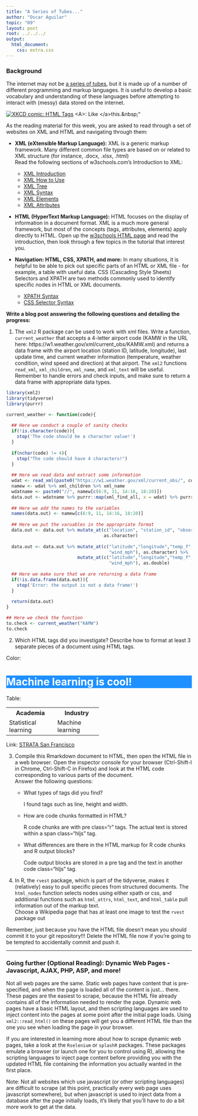 ```yaml
---
title: "A Series of Tubes..."
author: "Oscar Aguilar"
topic: "09"
layout: post
root: ../../../
output: 
  html_document: 
    css: extra.css
---
```


### Background

The internet may not be [a series of tubes](https://en.wikipedia.org/wiki/Series_of_tubes), but it is made up of a number of different programming and markup languages. It is useful to develop a basic vocabulary and understanding of these languages before attempting to interact with (messy) data stored on the internet. 

<div class="click-to-top">
<a href="https://www.xkcd.com/1144/"><img src="https://imgs.xkcd.com/comics/tags.png" alt="XKCD comic: HTML Tags" /></a>
<span>\<A\>: Like \</a\>this.\&nbsp;"</span>
</div>

As the reading material for this week, you are asked to read through a set of websites on XML and HTML and navigating through them:

- **XML (eXtensible Markup Language):**
XML is a generic markup framework. Many different common file types are based on or related to XML structure (for instance, .docx, .xlsx, .html) <bR>
Read the following sections of w3schools.com's Introduction to XML:

    - [XML Introduction](https://www.w3schools.com/xml/xml_whatis.asp)
    - [XML How to Use](https://www.w3schools.com/xml/xml_usedfor.asp)
    - [XML Tree](https://www.w3schools.com/xml/xml_tree.asp)
    - [XML Syntax](https://www.w3schools.com/xml/xml_syntax.asp)
    - [XML Elements](https://www.w3schools.com/xml/xml_elements.asp)
    - [XML Attributes](https://www.w3schools.com/xml/xml_attributes.asp)

- **HTML (HyperText Markup Language):** HTML focuses on the display of information in a document format. XML is a much more general framework, but most of the concepts (tags, attributes, elements) apply directly to HTML. Open up the [w3schools HTML page](https://www.w3schools.com/html/default.asp) and read the introduction, then look through a few topics in the tutorial that interest you. 

- **Navigation: HTML, CSS, XPATH, and more:** In many situations, it is helpful to be able to pick out specific parts of an HTML or XML file - for example, a table with useful data. CSS (Cascading Style Sheets) Selectors and XPATH are two methods commonly used to identify specific nodes in HTML or XML documents. 

    - [XPATH Syntax](https://www.w3schools.com/xml/xpath_syntax.asp)
    - [CSS Selector Syntax](https://www.w3schools.com/cssref/css_selectors.asp)

**Write a blog post answering the following questions and detailing the progress: **

1. The `xml2` R package can be used to work with xml files. Write a function, `current_weather` that accepts a 4-letter airport code (KAMW in the URL here: https://w1.weather.gov/xml/current_obs/KAMW.xml) and returns a data frame with the airport location (station ID, latitude, longitude), last update time, and current weather information (temperature, weather condition, wind speed and direction) at that airport. The `xml2` functions `read_xml`, `xml_children`, `xml_name`, and `xml_text` will be useful. Remember to handle errors and check inputs, and make sure to return a data frame with appropriate data types. 

```r
library(xml2)
library(tidyverse)
library(purrr)

current_weather <- function(code){
  
  ## Here we conduct a couple of sanity checks
  if(!is.character(code)){
    stop('The code should be a character value!')
  }
  
  if(nchar(code) != 4){
    stop("The code should have 4 characters!")
  }
  
  ## Here we read data and extract some information
  wdat <- read_xml(paste0("https://w1.weather.gov/xml/current_obs/", code,".xml"))
  namew <- wdat %>% xml_children %>% xml_name
  wdatname <- paste0("//", namew[c(6:9, 11, 14:16, 18:20)])
  data.out <- wdatname %>% purrr::map(xml_find_all, x = wdat) %>% purrr::map_chr(xml_text) %>% t() %>%  data.frame()
  
  ## Here we add the names to the variables
  names(data.out) <- namew[c(6:9, 11, 14:16, 18:20)]
  
  ## Here we put the varuables in the appropriate format
  data.out <- data.out %>% mutate_at(c("location", "station_id", "observation_time_rfc822", "wind_dir"), 
                                     as.character)
  
  data.out <- data.out %>% mutate_at(c("latitude","longitude","temp_f","temp_c","relative_humidity","wind_degrees",
                                       "wind_mph"), as.character) %>%
                           mutate_at(c("latitude","longitude","temp_f","temp_c","relative_humidity","wind_degrees",
                                       "wind_mph"), as.double)
  
  ## Here we make sure that we are returning a data frame
  if(!is.data.frame(data.out)){
    stop('Error: the output is not a data frame!')
  }
  
  return(data.out)
}

## Here we check the function
to.check <- current_weather("KAMW")
to.check
```

2. Which HTML tags did you investigate? Describe how to format at least 3 separate pieces of a document using HTML tags.

Color:
<!--html_preserve-->
<h1 style="background-color:DodgerBlue; color:white">Machine learning is cool!</h1>
<!--/html_preserve-->

Table:
<!--html_preserve-->
<table style="width:50%">
  <tr>
    <th>Academia</th>
    <th>Industry</th>
  </tr>
  <tr>
    <td>Statistical learning</td>
    <td>Machine learning</td>
  </tr>
</table>
<!--/html_preserve-->

Link:
<!--html_preserve-->
<a href="https://conferences.oreilly.com/strata/strata-ca" target="_blank">STRATA San Francisco</a>
<!--/html_preserve-->

3. Compile this Rmarkdown document to HTML, then open the HTML file in a web browser. Open the inspector console for your browser (Ctrl-Shift-I in Chrome, Ctrl-Shift-C in Firefox) and look at the HTML code corresponding to various parts of the document. <br>
Answer the following questions:

   - What types of tags did you find? 
     
     I found tags such as line, height and width.
      
   - How are code chunks formatted in HTML?
    
     R code chunks are with pre class="r" tags. The actual text is stored within a span class="hljs" tag. 

   - What differences are there in the HTML markup for R code chunks and R output blocks?
     
     Code output blocks are stored in a pre tag and the text in another code class="hljs" tag.
   
4. In R, the `rvest` package, which is part of the tidyverse, makes it (relatively) easy to pull specific pieces from structured documents. The `html_nodes` function selects nodes using either xpath or css, and additional functions such as `html_attrs`, `html_text`, and `html_table` pull information out of the markup text.<br>
Choose a Wikipedia page that has at least one image to test the `rvest` package out

Remember, just because you have the HTML file doesn't mean you should commit it to your git repository!!! Delete the HTML file now if you're going to be tempted to accidentally commit and push it.

---

### Going further (Optional Reading): Dynamic Web Pages - Javascript, AJAX, PHP, ASP, and more!

Not all web pages are the same. Static web pages have content that is pre-specified, and when the page is loaded all of the content is just... there. These pages are the easiest to scrape, because the HTML file already contains all of the information needed to render the page. Dynamic web pages have a basic HTML layout, and then scripting languages are used to inject content into the pages at some point after the initial page loads. Using `xml2::read_html()` on these pages will get you a different HTML file than the one you see when loading the page in your browser. 

If you are interested in learning more about how to scrape dynamic web pages, take a look at the `Rselenium` or `splashR` packages. These packages emulate a browser (or launch one for you to control using R), allowing the scripting languages to inject page content before providing you with the updated HTML file containing the information you actually wanted in the first place.

Note: Not all websites which use javascript (or other scripting languages) are difficult to scrape (at this point, practically every web page uses javascript somewhere), but when javascript is used to inject data from a database after the page initially loads, it's likely that you'll have to do a bit more work to get at the data. 


